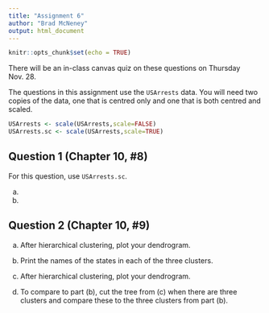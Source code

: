 ```yaml
---
title: "Assignment 6"
author: "Brad McNeney"
output: html_document
---
```


```r
knitr::opts_chunk$set(echo = TRUE)
```

There will be an in-class canvas quiz on these questions on 
Thursday Nov. 28.

The questions in this assignment use the 
`USArrests` data. You will need two copies of 
the data, one that is centred only and 
one that is both centred and scaled.

```r
USArrests <- scale(USArrests,scale=FALSE)
USArrests.sc <- scale(USArrests,scale=TRUE)
```

## Question 1 (Chapter 10, #8)

For this question, use `USArrests.sc`.


a) 


b) 

## Question 2 (Chapter 10, #9)

a) After hierarchical clustering, plot your dendrogram.



b) Print the names of the states in each of the three
clusters.

c) After hierarchical clustering, plot your dendrogram.

d) To compare to part (b), cut the tree from (c)
when there are three clusters and compare these
to the three clusters from part (b).

